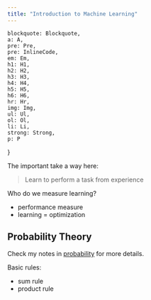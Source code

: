 ```yaml
---
title: "Introduction to Machine Learning"
---
```


    blockquote: Blockquote,
    a: A,
    pre: Pre,
    pre: InlineCode,
    em: Em,
    h1: H1,
    h2: H2,
    h3: H3,
    h4: H4,
    h5: H5,
    h6: H6,
    hr: Hr,
    img: Img,
    ul: Ul,
    ol: Ol,
    li: Li,
    strong: Strong,
    p: P
}

The important take a way here:
> Learn to perform a task from experience

Who do we measure learning?
- performance measure
- learning = optimization

## Probability Theory

Check my notes in [probability](/en/probability) for more details.

Basic rules:
- sum rule
- product rule

<Equation
    formula="P(X) = \sum_{Y} P(X, Y)"
    description="Sum rule of probability."
/>

<Equation
    formula="P(X,Y) = P(Y|X)P(X)"
    description="Product rule of probability."
/>

<Equation
    formula="P(Y,X) = \frac{P(X, Y) P(Y)}{P(X)}"
    description="Bayes’ theorem"
/>



